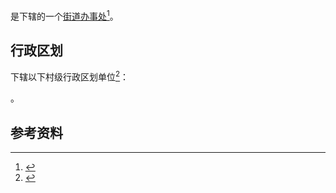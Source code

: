{{中国乡级行政区|52/03/02/014/000}}

'''{{PAGENAMEBASE}}'''是{{PRC admin/fullname|52/03/02/014/000|3}}下辖的一个[[街道办事处|街道办事处]]<ref>{{PRC admin/ref sgc|{{PRC admin/parent|52/03/02/014/000}}}}</ref>。

== 行政区划 ==
{{PAGENAMEBASE}}下辖以下村级行政区划单位<ref>{{PRC admin/ref sgc|52/03/02/014/000}}</ref>：

{{PRC admin/children|52/03/02/014/000}}。

== 参考资料 ==
{{reflist}}

{{贵州行政区划小作品}}
{{PRC admin/navcat|52/03/02/014/000}}